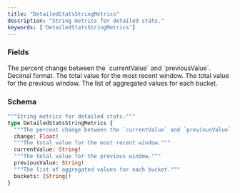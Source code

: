 ```yaml
---
title: "DetailedStatsStringMetrics"
description: "String metrics for detailed stats."
keywords: ['DetailedStatsStringMetrics']
---
```


### Fields

<ResponseField name="change" type="Float!" required>
  The percent change between the `currentValue` and `previousValue`. Decimal format.
</ResponseField>

<ResponseField name="currentValue" type="String!" required>
  The total value for the most recent window.
</ResponseField>

<ResponseField name="previousValue" type="String!" required>
  The total value for the previous window.
</ResponseField>

<ResponseField name="buckets" type="[String]!" required>
  The list of aggregated values for each bucket.
</ResponseField>

### Schema


```graphql 
"""String metrics for detailed stats."""
type DetailedStatsStringMetrics {
  """The percent change between the `currentValue` and `previousValue`. Decimal format."""
  change: Float!
  """The total value for the most recent window."""
  currentValue: String!
  """The total value for the previous window."""
  previousValue: String!
  """The list of aggregated values for each bucket."""
  buckets: [String]!
}
```
